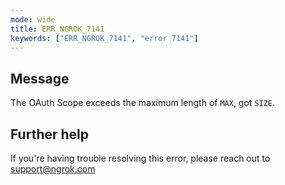 ```yaml
---
mode: wide
title: ERR_NGROK_7141
keywords: ["ERR_NGROK_7141", "error 7141"]
---
```


## Message

The OAuth Scope exceeds the maximum length of `MAX`, got `SIZE`.

## Further help

If you're having trouble resolving this error, please reach out to [support@ngrok.com](mailto:support@ngrok.com?subject=Help%20with%20ERR_NGROK_7141)

